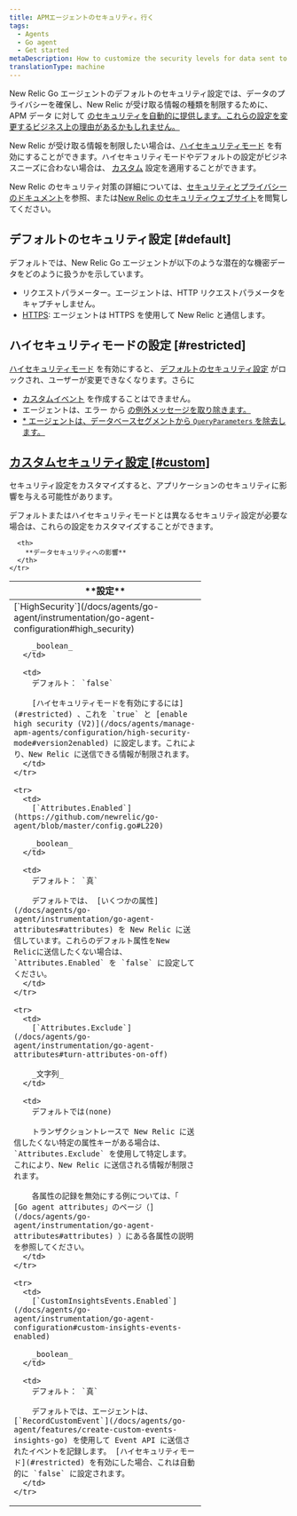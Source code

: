 ```yaml
---
title: APMエージェントのセキュリティ。行く
tags:
  - Agents
  - Go agent
  - Get started
metaDescription: How to customize the security levels for data sent to New Relic from your Go app.
translationType: machine
---
```


New Relic Go エージェントのデフォルトのセキュリティ設定では、データのプライバシーを確保し、New Relic が受け取る情報の種類を制限するために、APM データ に対して [のセキュリティを自動的に提供します。これらの設定を変更するビジネス上の理由があるかもしれません。](/docs/using-new-relic/new-relic-security/security/apm-agent-data-security)

New Relic が受け取る情報を制限したい場合は、[ハイセキュリティモード](#restricted) を有効にすることができます。ハイセキュリティモードやデフォルトの設定がビジネスニーズに合わない場合は、 [カスタム](#custom) 設定を適用することができます。

New Relic のセキュリティ対策の詳細については、[セキュリティとプライバシーのドキュメント](/docs/using-new-relic/new-relic-security/security/security-matters-data-privacy-new-relic)を参照、または[New Relic のセキュリティウェブサイト](https://newrelic.com/security)を閲覧してください。

## デフォルトのセキュリティ設定 [#default]

デフォルトでは、New Relic Go エージェントが以下のような潜在的な機密データをどのように扱うかを示しています。

- リクエストパラメーター。エージェントは、HTTP リクエストパラメータをキャプチャしません。
- [HTTPS](/docs/agents/go-agent/instrumentation/go-agent-configuration#use-tls): エージェントは HTTPS を使用して New Relic と通信します。

## ハイセキュリティモードの設定 [#restricted]

[ハイセキュリティモード](/docs/agents/go-agent/instrumentation/go-agent-configuration#high_security) を有効にすると、 [デフォルトのセキュリティ設定](#default) がロックされ、ユーザーが変更できなくなります。さらに

- [カスタムイベント](/docs/agents/go-agent/features/create-custom-events-insights-go) を作成することはできません。
- エージェントは、エラー から [の例外メッセージを取り除きます。](https://github.com/newrelic/go-agent/blob/master/GUIDE.md#error-reporting)
- [\* エージェントは、データベースセグメントから `QueryParameters` を除去します。](https://github.com/newrelic/go-agent/blob/master/GUIDE.md#error-reporting)

## [カスタムセキュリティ設定 \[#custom\]](https://github.com/newrelic/go-agent/blob/master/GUIDE.md#error-reporting)

<Callout variant="caution">
  セキュリティ設定をカスタマイズすると、アプリケーションのセキュリティに影響を与える可能性があります。
</Callout>

デフォルトまたはハイセキュリティモードとは異なるセキュリティ設定が必要な場合は、これらの設定をカスタマイズすることができます。

<table>
  <thead>
    <tr>
      <th width="330px">
        **設定**
      </th>

      <th>
        **データセキュリティへの影響**
      </th>
    </tr>

  </thead>

  <tbody>
    <tr>
      <td>
        [`HighSecurity`](/docs/agents/go-agent/instrumentation/go-agent-configuration#high_security)

        _boolean_
      </td>

      <td>
        デフォルト： `false`

        [ハイセキュリティモードを有効にするには](#restricted) 、これを `true` と [enable high security (V2)](/docs/agents/manage-apm-agents/configuration/high-security-mode#version2enabled) に設定します。これにより、New Relic に送信できる情報が制限されます。
      </td>
    </tr>

    <tr>
      <td>
        [`Attributes.Enabled`](https://github.com/newrelic/go-agent/blob/master/config.go#L220)

        _boolean_
      </td>

      <td>
        デフォルト： `真`

        デフォルトでは、 [いくつかの属性](/docs/agents/go-agent/instrumentation/go-agent-attributes#attributes) を New Relic に送信しています。これらのデフォルト属性をNew Relicに送信したくない場合は、 `Attributes.Enabled` を `false` に設定してください。
      </td>
    </tr>

    <tr>
      <td>
        [`Attributes.Exclude`](/docs/agents/go-agent/instrumentation/go-agent-attributes#turn-attributes-on-off)

        _文字列_
      </td>

      <td>
        デフォルトでは(none)

        トランザクショントレースで New Relic に送信したくない特定の属性キーがある場合は、 `Attributes.Exclude` を使用して特定します。これにより、New Relic に送信される情報が制限されます。

        各属性の記録を無効にする例については、「 [Go agent attributes」のページ（](/docs/agents/go-agent/instrumentation/go-agent-attributes#attributes) ）にある各属性の説明を参照してください。
      </td>
    </tr>

    <tr>
      <td>
        [`CustomInsightsEvents.Enabled`](/docs/agents/go-agent/instrumentation/go-agent-configuration#custom-insights-events-enabled)

        _boolean_
      </td>

      <td>
        デフォルト： `真`

        デフォルトでは、エージェントは、 [`RecordCustomEvent`](/docs/agents/go-agent/features/create-custom-events-insights-go) を使用して Event API に送信されたイベントを記録します。 [ハイセキュリティモード](#restricted) を有効にした場合、これは自動的に `false` に設定されます。
      </td>
    </tr>

  </tbody>
</table>
